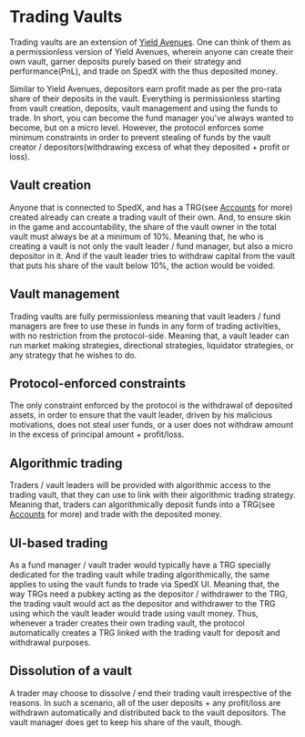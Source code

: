 # Trading Vaults

Trading vaults are an extension of [Yield Avenues](/yield-avenues). One can think of them as a permissionless version of Yield Avenues,
wherein anyone can create their own vault, garner deposits purely based on their strategy and performance(PnL), and trade on SpedX with the
thus deposited money.

Similar to Yield Avenues, depositors earn profit made as per the pro-rata share of their deposits in the vault. Everything is
permissionless starting from vault creation, deposits, vault management and using the funds to trade. In short, you can become the fund
manager you've always wanted to become, but on a micro level. However, the protocol enforces some minimum constraints in order to prevent
stealing of funds by the vault creator / depositors(withdrawing excess of what they deposited + profit or loss).

## Vault creation

Anyone that is connected to SpedX, and has a TRG(see [Accounts](/dex-concepts/accounts) for more) created already can create a trading vault of their own.
And, to ensure skin in the game and accountability, the share of the vault owner in the total vault must always be at a minimum of 10%. Meaning that,
he who is creating a vault is not only the vault leader / fund manager, but also a micro depositor in it. And if the vault leader tries
to withdraw capital from the vault that puts his share of the vault below 10%, the action would be voided.

## Vault management

Trading vaults are fully permissionless meaning that vault leaders / fund managers are free to use these in funds in any form of trading activities,
with no restriction from the protocol-side. Meaning that, a vault leader can run market making strategies, directional strategies, liquidator strategies,
or any strategy that he wishes to do.

## Protocol-enforced constraints

The only constraint enforced by the protocol is the withdrawal of deposited assets, in order to ensure that the vault leader, driven by his
malicious motivations, does not steal user funds, or a user does not withdraw amount in the excess of principal amount + profit/loss.

## Algorithmic trading

Traders / vault leaders will be provided with algorithmic access to the trading vault, that they can use to link with their algorithmic trading strategy.
Meaning that, traders can algorithmically deposit funds into a TRG(see [Accounts](/dex-concepts/accounts) for more) and trade with the deposited money.

## UI-based trading

As a fund manager / vault trader would typically have a TRG specially dedicated for the trading vault while trading algorithmically, the same applies
to using the vault funds to trade via SpedX UI. Meaning that, the way TRGs need a pubkey acting as the depositor / withdrawer to the TRG, the trading vault would
act as the depositor and withdrawer to the TRG using which the vault leader would trade using vault money. Thus, whenever a trader
creates their own trading vault, the protocol automatically creates a TRG linked with the trading vault for deposit and withdrawal purposes.

## Dissolution of a vault

A trader may choose to dissolve / end their trading vault irrespective of the reasons. In such a scenario, all of the user deposits + any profit/loss
are withdrawn automatically and distributed back to the vault depositors. The vault manager does get to keep his share of the vault, though.
